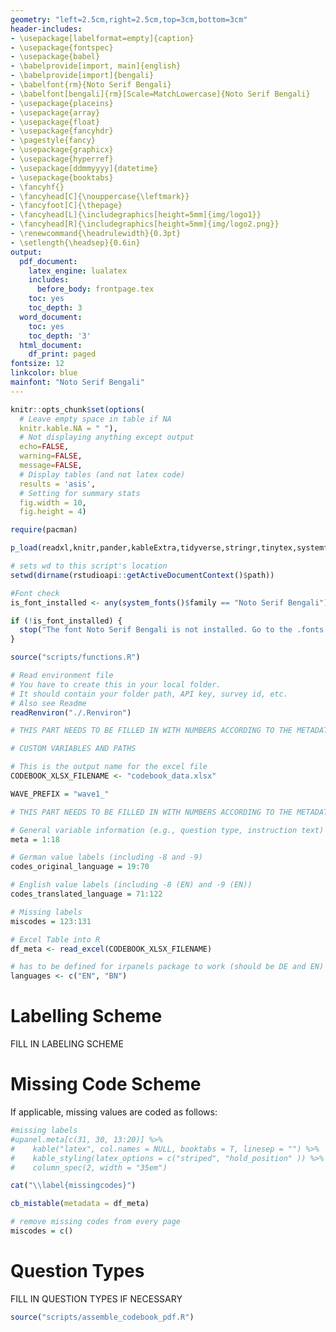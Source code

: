 ```yaml
---
geometry: "left=2.5cm,right=2.5cm,top=3cm,bottom=3cm"
header-includes:
- \usepackage[labelformat=empty]{caption}
- \usepackage{fontspec}
- \usepackage{babel}
- \babelprovide[import, main]{english}
- \babelprovide[import]{bengali}
- \babelfont{rm}{Noto Serif Bengali}  
- \babelfont[bengali]{rm}[Scale=MatchLowercase]{Noto Serif Bengali}
- \usepackage{placeins}
- \usepackage{array}
- \usepackage{float}
- \usepackage{fancyhdr}
- \pagestyle{fancy}
- \usepackage{graphicx}
- \usepackage{hyperref}
- \usepackage[ddmmyyyy]{datetime}
- \usepackage{booktabs} 
- \fancyhf{}
- \fancyhead[C]{\nouppercase{\leftmark}}
- \fancyfoot[C]{\thepage}
- \fancyhead[L]{\includegraphics[height=5mm]{img/logo1}}
- \fancyhead[R]{\includegraphics[height=5mm]{img/logo2.png}}
- \renewcommand{\headrulewidth}{0.3pt}
- \setlength{\headsep}{0.6in} 
output:
  pdf_document:
    latex_engine: lualatex
    includes: 
      before_body: frontpage.tex
    toc: yes
    toc_depth: 3
  word_document:
    toc: yes
    toc_depth: '3'
  html_document:
    df_print: paged
fontsize: 12
linkcolor: blue
mainfont: "Noto Serif Bengali"
---
```


```r
knitr::opts_chunk$set(options(
  # Leave empty space in table if NA
  knitr.kable.NA = " "),
  # Not displaying anything except output
  echo=FALSE,
  warning=FALSE,
  message=FALSE, 
  # Display tables (and not latex code)
  results = 'asis', 
  # Setting for summary stats 
  fig.width = 10, 
  fig.height = 4)
```

```r
require(pacman)

p_load(readxl,knitr,pander,kableExtra,tidyverse,stringr,tinytex,systemfonts)

# sets wd to this script's location
setwd(dirname(rstudioapi::getActiveDocumentContext()$path))

#Font check
is_font_installed <- any(system_fonts()$family == "Noto Serif Bengali")

if (!is_font_installed) {
  stop("The font Noto Serif Bengali is not installed. Go to the .fonts folder and install all the necessary fonts. \n")
} 
```

```r
source("scripts/functions.R")
```

```r
# Read environment file
# You have to create this in your local folder.
# It should contain your folder path, API key, survey id, etc.
# Also see Readme
readRenviron("./.Renviron")

# THIS PART NEEDS TO BE FILLED IN WITH NUMBERS ACCORDING TO THE METADATA EXCEL

# CUSTOM VARIABLES AND PATHS

# This is the output name for the excel file
CODEBOOK_XLSX_FILENAME <- "codebook_data.xlsx"

WAVE_PREFIX = "wave1_"

# THIS PART NEEDS TO BE FILLED IN WITH NUMBERS ACCORDING TO THE METADATA EXCEL

# General variable information (e.g., question type, instruction text)
meta = 1:18

# German value labels (including -8 and -9)
codes_original_language = 19:70

# English value labels (including -8 (EN) and -9 (EN))
codes_translated_language = 71:122

# Missing labels
miscodes = 123:131

```

```r

# Excel Table into R
df_meta <- read_excel(CODEBOOK_XLSX_FILENAME)

# has to be defined for irpanels package to work (should be DE and EN)
languages <- c("EN", "BN")

```


\newpage

# Labelling Scheme 

FILL IN LABELING SCHEME

# Missing Code Scheme
If applicable, missing values are coded as follows: 

```r

#missing labels 
#upanel.meta[c(31, 30, 13:20)] %>%
#    kable("latex", col.names = NULL, booktabs = T, linesep = "") %>% 
#    kable_styling(latex_options = c("striped", "hold_position" )) %>% 
#    column_spec(2, width = "35em")

cat("\\label{missingcodes}")

cb_mistable(metadata = df_meta)

# remove missing codes from every page
miscodes = c()
```

# Question Types 

FILL IN QUESTION TYPES IF NECESSARY

\newpage


```r
source("scripts/assemble_codebook_pdf.R")
```















